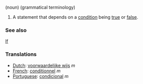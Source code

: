 (noun) (grammatical terminology)
#A statement that depends on a [[condition]] being [[true]] or [[false]].

===See also===
[[If]]

===Translations===
*[[Dutch]]: [[voorwaardelijke wijs]] ''m''
*[[French]]: [[conditionnel]] ''m''
*[[Portuguese]]: [[condicional]] ''m''